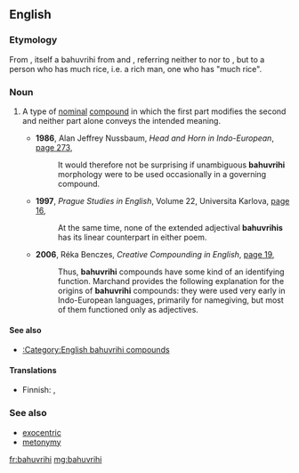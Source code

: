 ==English==
{{wikipedia}}

===Etymology===
From {{etyl|sa|en}} {{term|sc=Deva|बहुव्रीहि|tr=bahú-vrīhi||much rice|lang=sa}}, itself a bahuvrihi from {{term|sc=Deva|बहु|tr=bahu||much|lang=sa}} and {{term|sc=Deva|व्रीहि|tr=vrīhi||rice|lang=sa}}, referring neither to {{m|en|much}} nor to {{m|en|rice}}, but to a person who has much rice, i.e. a rich man, one who has "much rice".

===Noun===
{{en-noun}}
{{examples-right|sense=type of nominal compound|examples=*{{m|en|redcoat}} — A British soldier during the American Revolution<br>
* {{m|en|bluestocking}} — A scholarly, literary, or cultured woman<br>
* {{m|en|lowlife}} — An untrustworthy, despicable, or disreputable person.|width=30%}}

# {{context|linguistics|lang=en}} A type of [[nominal]] [[compound]] in which the first part modifies the second and neither part alone conveys the intended meaning.
#* '''1986''', Alan Jeffrey Nussbaum, ''Head and Horn in Indo-European'', [http://books.google.com.au/books?id=4xKMgV5OeIEC&pg=PA273&dq=%22bahuvrihi%22%7C%22bahuvrihis%22&hl=en&sa=X&ei=qVdNUu7WBaToiAeJ3oG4DA&redir_esc=y#v=onepage&q=%22bahuvrihi%22%7C%22bahuvrihis%22&f=false page 273],
#*: It would therefore not be surprising if unambiguous '''bahuvrihi''' morphology were to be used occasionally in a governing compound.
#* '''1997''', ''Prague Studies in English'', Volume 22, Universita Karlova, [http://books.google.com.au/books?id=SvpZAAAAMAAJ&q=%22bahuvrihi%22%7C%22bahuvrihis%22&dq=%22bahuvrihi%22%7C%22bahuvrihis%22&hl=en&sa=X&ei=qVdNUu7WBaToiAeJ3oG4DA&redir_esc=y page 16],
#*: At the same time, none of the extended adjectival '''bahuvrihis''' has its linear counterpart in either poem.
#* '''2006''', Réka Benczes, ''Creative Compounding in English'', [http://books.google.com.au/books?id=eK8R61s_gwQC&pg=PA19&dq=%22bahuvrihi%22%7C%22bahuvrihis%22&hl=en&sa=X&ei=qVdNUu7WBaToiAeJ3oG4DA&redir_esc=y#v=onepage&q=%22bahuvrihi%22%7C%22bahuvrihis%22&f=false page 19],
#*: Thus, '''bahuvrihi''' compounds have some kind of an identifying function. Marchand provides the following explanation for the origins of '''bahuvrihi''' compounds: they were used very early in Indo-European languages, primarily for namegiving, but most of them functioned only as adjectives.

====See also====
* [[:Category:English bahuvrihi compounds‎]]

====Translations====
{{trans-top|type of compound term}}
* Finnish: {{t|fi|bahuvriihi}}, {{t|fi|bahuvrihi}}
{{trans-mid}}
{{trans-bottom}}

===See also===
* [[exocentric]]
* [[metonymy]]

[[fr:bahuvrihi]]
[[mg:bahuvrihi]]